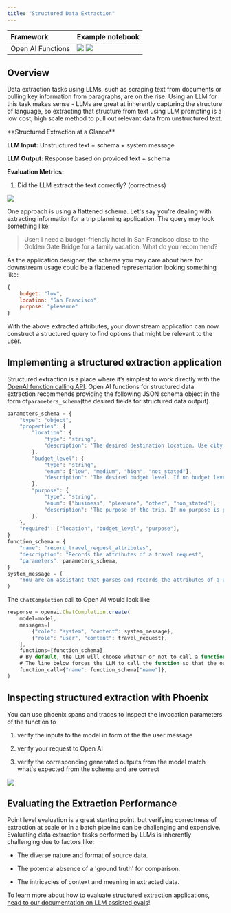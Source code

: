 ```yaml
---
title: "Structured Data Extraction"
---
```


| Framework         | Example notebook |
| :---------------- | :--------------- |
| Open AI Functions | <a href="https://colab.research.google.com/github/Arize-ai/phoenix/blob/main/tutorials/tracing/openai_tracing_tutorial.ipynb"><img className="inline" src="https://storage.googleapis.com/arize-phoenix-assets/assets/images/phoenix-docs-images/213b0a4a-v1.svg" /></a> <a href="https://github.com/Arize-ai/phoenix/blob/main/tutorials/tracing/openai_tracing_tutorial.ipynb"><img className="inline" src="https://storage.googleapis.com/arize-phoenix-assets/assets/images/phoenix-docs-images/a1e76274-v1.svg" /></a> |

## Overview

Data extraction tasks using LLMs, such as scraping text from documents or pulling key information from paragraphs, are on the rise. Using an LLM for this task makes sense - LLMs are great at inherently capturing the structure of language, so extracting that structure from text using LLM prompting is a low cost, high scale method to pull out relevant data from unstructured text.

<Info>
**Structured Extraction at a Glance**

**LLM Input:** Unstructured text + schema + system message

**LLM Output:** Response based on provided text + schema

**Evaluation Metrics:**

1. Did the LLM extract the text correctly? (correctness)

</Info>

<Frame caption="">
  <img src="https://storage.googleapis.com/arize-phoenix-assets/assets/images/phoenix-docs-images/ab5da686-image.jpeg" />
</Frame>

One approach is using a flattened schema. Let's say you're dealing with extracting information for a trip planning application. The query may look something like:


> User: I need a budget-friendly hotel in San Francisco close to the Golden Gate Bridge for a family vacation. What do you recommend?

As the application designer, the schema you may care about here for downstream usage could be a flattened representation looking something like:

```js
{
    budget: "low",
    location: "San Francisco",
    purpose: "pleasure"
}
```

With the above extracted attributes, your downstream application can now construct a structured query to find options that might be relevant to the user.

## Implementing a structured extraction application

Structured extraction is a place where it’s simplest to work directly with the [OpenAI function calling API](https://openai.com/blog/function-calling-and-other-api-updates). Open AI functions for structured data extraction recommends providing the following JSON schema object in the form of`parameters_schema`(the desired fields for structured data output).

```js expandable
parameters_schema = {
    "type": "object",
    "properties": {
        "location": {
            "type": "string",
            "description": 'The desired destination location. Use city, state, and country format when possible. If no destination is provided, return "unstated".',
        },
        "budget_level": {
            "type": "string",
            "enum": ["low", "medium", "high", "not_stated"],
            "description": 'The desired budget level. If no budget level is provided, return "not_stated".',
        },
        "purpose": {
            "type": "string",
            "enum": ["business", "pleasure", "other", "non_stated"],
            "description": 'The purpose of the trip. If no purpose is provided, return "not_stated".',
        },
    },
    "required": ["location", "budget_level", "purpose"],
}
function_schema = {
    "name": "record_travel_request_attributes",
    "description": "Records the attributes of a travel request",
    "parameters": parameters_schema,
}
system_message = (
    "You are an assistant that parses and records the attributes of a user's travel request."
)
```

The `ChatCompletion` call to Open AI would look like

```js
response = openai.ChatCompletion.create(
    model=model,
    messages=[
        {"role": "system", "content": system_message},
        {"role": "user", "content": travel_request},
    ],
    functions=[function_schema],
    # By default, the LLM will choose whether or not to call a function given the conversation context.
    # The line below forces the LLM to call the function so that the output conforms to the schema.
    function_call={"name": function_schema["name"]},
)
```

## Inspecting structured extraction with Phoenix

You can use phoenix spans and traces to inspect the invocation parameters of the function to

1. verify the inputs to the model in form of the the user message

2. verify your request to Open AI

3. verify the corresponding generated outputs from the model match what's expected from the schema and are correct

<Frame caption="Verifying an individual trace invocation parameters">
  <img src="https://storage.googleapis.com/arize-phoenix-assets/assets/images/phoenix-docs-images/2b3b2779-image.jpeg" />
</Frame>

## Evaluating the Extraction Performance

Point level evaluation is a great starting point, but verifying correctness of extraction at scale or in a batch pipeline can be challenging and expensive. Evaluating data extraction tasks performed by LLMs is inherently challenging due to factors like:

* The diverse nature and format of source data.

* The potential absence of a 'ground truth' for comparison.

* The intricacies of context and meaning in extracted data.

To learn more about how to evaluate structured extraction applications, [head to our documentation on LLM assisted evals](https://arize.com/blog-course/llm-evaluation-the-definitive-guide/)!


